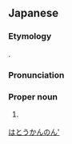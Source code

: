==Japanese==
{{wikipedia|lang=ja}}
{{ja-kanjitab|ば|とう|かん|おん|k4=のん|yomi=o}}

===Etymology===
{{compound|ja|馬頭|tr1=batō|t1=[[horse]] [[head]]|pos1={{calque|ja|sa|हयग्रीव|nocap=y|sort=はとうかんのん'}}|観音|tr2=Kannon|t2=[[Guanyin]]|sort=はとうかんのん'}}. {{ja-renjo|on|non|音|sort=はとうかんのん'}}

===Pronunciation===
{{ja-pron|acc=4|y=o|ばとう かんのん}}

===Proper noun===
{{ja-pos|proper|ばとう かんのん|hhira=ばとうくわんおん}}

# {{lb|ja|Buddhism|sort=はとうかんのん'}} {{w|Hayagriva (Buddhism)|Hayagriva}}

[[Category:ja:Gods|はとうかんのん']]
